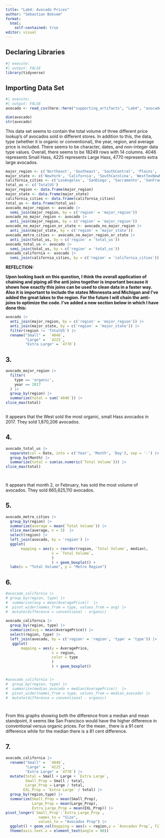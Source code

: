 ```yaml
---
title: "Lab4: Avocado Prices"
author: "Sebastian Boksem"
format:
  html:
    self-contained: true
editor: visual
---
```


## Declaring Libraries

```r
#| execute:
#| output: FALSE
library(tidyverse)
```

## Importing Data Set

```r
#| execute:
#| output: FALSE
avocado <- read_csv(here::here("supporting_artifacts", "Lab4", "avocado.csv"))

```

```r
dim(avocado)
str(avocado)
```

This data set seems to contain the total volume of three different price lookup's of avocados sold in different stores. In addition to this, the data, type (whether it is organic or conventional), the year, region, and average price is included. There seems to be character, dates, and non-integer data type values. Overall, there seems to be 18249 rows with 14 columns. 4046 represents Small Hass, 4225 represents Large Hass, 4770 represents extra large avocados.

```r
major_region <- c('Northeast', 'Southeast', 'SouthCentral', 'Plains', 'West', 'Midsouth', 'GreatLakes')
major_state <- c('NewYork', 'California', 'SouthCarolina', 'WestTexNewMexico')
california_cities <- c('LosAngeles', 'SanDiego', 'Sacramento', 'SanFrancisco')
total_us <- c('TotalUS')
major_region <- data.frame(major_region)
major_state <- data.frame(major_state)
california_cities <- data.frame(california_cities)
total_us <- data.frame(total_us)
avocado_major_region <- avocado |> 
  semi_join(major_region, by = c('region' = 'major_region'))
avocado_no_major_region <- avocado |> 
  anti_join(major_region, by = c('region' = 'major_region'))
avocado_no_major_region_or_state <- avocado_no_major_region |>
  anti_join(major_state, by = c('region' = 'major_state'))
avocado_metro_cities <- avocado_no_major_region_or_state |>
  anti_join(total_us, by = c('region' = 'total_us'))
avocado_total_us <- avocado |>
  semi_join(total_us, by = c('region' = 'total_us'))
avocado_california <- avocado |>
  semi_join(california_cities, by = c('region' = 'california_cities'))


```

**REFELCTION:**

**Upon looking back on this question, I think the overall application of chaining and piping all the anti joins together is important because it shows how exactly this joins can be used to clean data in a faster way. Also it is important to include the states Minnesota and Michigan and I've added the great lakes to the region. For the future I will chain the anti-joins to optimize the code. I've added a new section below in which I have done this:**

```r
avocado |> 
  anti_join(major_region, by = c('region' = 'major_region')) |>
  anti_join(major_state, by = c('region' = 'major_state')) |>
  filter(region != 'TotalUS') |>
  rename("Small" =  `4046`,
         "Large" =  `4225`,
         "Extra Large" = `4770`)
```

## 3.

```r
avocado_major_region |> 
  filter(
    type == 'organic',
    year == 2017
  ) |>
  group_by(region) |>
  summarize(total = sum(`4046`)) |>
slice_max(total)
  
```

It appears that the West sold the most organic, small Hass avocados in 2017. They sold 1,870,206 avocados.

## 4.

```r
avocado_total_us |>
  separate(col = Date, into = c('Year', 'Month', 'Day'), sep = '-') |>
  group_by(Month) |>
  summarize(total = sum(as.numeric(`Total Volume`))) |>
slice_max(total)

  
```

It appears that month 2, or February, has sold the most volume of avocados. They sold 665,625,110 avocados.

## 5.

```r
avocado_metro_cities |>
  group_by(region) |>
  summarize(average = mean(`Total Volume`)) |>
  slice_max(average, n = 5)  |>
  select(region) |>
  left_join(avocado, by = 'region') |>
  ggplot( 
       mapping = aes(y = reorder(region, `Total Volume`, median),
                     x = `Total Volume`,
                     ) 
                     ) + geom_boxplot() +
  labs(x = "Total Volume", y = "Metro Region")


```

## 6.

```r
#avocado_california |> 
# group_by(region, type) |>
#  summarize(avg = mean(AveragePrice))  |>
#  pivot_wider(names_from = type, values_from = avg) |>
#  mutate(difference = conventional - organic)
            
avocado_california |> 
  group_by(region, type) |>
  summarize(avg = mean(AveragePrice)) |>
  select(region, type) |>
  left_join(avocado, by = c('region' = 'region', 'type' = 'type')) |>
   ggplot( 
       mapping = aes(y = AveragePrice,
                     x = region,
                     color = type
                     ) 
                     ) + geom_boxplot()


#avocado_california |> 
#  group_by(region, type) |>
#  summarize(median_avocado = median(AveragePrice))  |>
#  pivot_wider(names_from = type, values_from = median_avocado) |>
#  mutate(difference = conventional - organic)




```

From this graphs showing both the difference from a median and mean standpoint, it seems like San Francisco would have the higher difference in conventional versus organic prices. For the mean , there is a 91 cent difference while for the median there is a 81 cent difference.

## 7.

```r
avocado_california |>
  rename("Small" =  `4046`,
         "Large" =  `4225`,
         "Extra Large" = `4770`) |>
  mutate(total = Small + Large + `Extra Large`,
         Small_Prop = Small / total,
         Large_Prop = Large / total,
        EXL_Prop = `Extra Large` / total) |>
  group_by(region,type) |>
  summarize(Small_Prop = mean(Small_Prop),
            Large_Prop = mean(Large_Prop),
            Extra_Large_Prop = mean(EXL_Prop)) |>
pivot_longer(`Small_Prop`:`Extra_Large_Prop`,
               names_to = "Size",
               values_to = "Avocados Prop") |>
  ggplot() + geom_col(mapping = aes(x = region,y = `Avocados Prop`, fill = Size)) + facet_grid(. ~ type) +
  theme(axis.text.x = element_text(angle = 90))
```
